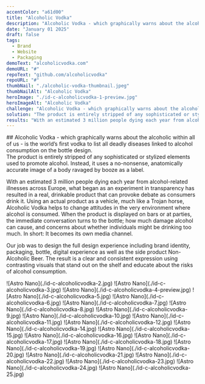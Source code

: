 ```yaml
---
accentColor: "a61d00"
title: "Alcoholic Vodka"
description: "Alcoholic Vodka - which graphically warns about the alcoholic within all of us - is the world’s first vodka to list all deadly diseases linked to alcohol consumption on the bottle design."
date: "January 01 2025"
draft: false
tags:
  - Brand
  - Website
  - Packaging
demoText: "alcoholicvodka.com"
demoURL: "#"
repoText: "github.com/alcoholicvodka"
repoURL: "#"
thumbNail: "./alcoholic-vodka-thumbnail.jpeg"
thumbNailAlt: "Alcoholic Vodka"
heroImage: "./id-c-alcoholicvodka-1-preview.jpg"
heroImageAlt: "Alcoholic Vodka"
challenge: "Alcoholic Vodka - which graphically warns about the alcoholic within all of us - is the world’s first vodka to list all deadly diseases linked to alcohol consumption on the bottle design."
solution: "The product is entirely stripped of any sophisticated or stylized elements used to promote alcohol. Instead, it uses a no-nonsense, anatomically accurate image of a body ravaged by booze as a label."
results: "With an estimated 3 million people dying each year from alcohol-related illnesses across Europe, what began as an experiment in transparency has resulted in a real, drinkable product that can provoke debate as consumers drink it. Using an actual product as a vehicle, much like a Trojan horse, Alcoholic Vodka helps to change attitudes in the very environment where alcohol is consumed."
---
```


<div class="text-pretty">
## Alcoholic Vodka - which graphically warns about the alcoholic within all of us - is the world’s first vodka to list all deadly diseases linked to alcohol consumption on the bottle design.
</div>

<div class="columns-2 text-balance w-full text-pretty">
The product is entirely stripped of any sophisticated or stylized elements used to promote alcohol. Instead, it uses a no-nonsense, anatomically accurate image of a body ravaged by booze as a label.

With an estimated 3 million people dying each year from alcohol-related illnesses across Europe, what began as an experiment in transparency has resulted in a real, drinkable product that can provoke debate as consumers drink it. Using an actual product as a vehicle, much like a Trojan horse, Alcoholic Vodka helps to change attitudes in the very environment where alcohol is consumed. When the product is displayed on bars or at parties, the immediate conversation turns to the bottle; how much damage alcohol can cause, and concerns about whether individuals might be drinking too much. In short: It becomes its own media channel.

Our job was to design the full design experience including brand identity, packaging, bottle, digital experience as well as the side product Non-Alcoholic Beer. The result is a clear and consistent expression using contrasting visuals that stand out on the shelf and educate about the risks of alcohol consumption.
</div>

<div class="flex gap-10">
![Astro Nano](./id-c-alcoholicvodka-2.jpg)
![Astro Nano](./id-c-alcoholicvodka-3.jpg)
![Astro Nano](./id-c-alcoholicvodka-4-preview.jpg)
![Astro Nano](./id-c-alcoholicvodka-5.jpg)
![Astro Nano](./id-c-alcoholicvodka-6.jpg)
![Astro Nano](./id-c-alcoholicvodka-7.jpg)
![Astro Nano](./id-c-alcoholicvodka-8.jpg)
![Astro Nano](./id-c-alcoholicvodka-9.jpg)
![Astro Nano](./id-c-alcoholicvodka-10.jpg)
![Astro Nano](./id-c-alcoholicvodka-11.jpg)
![Astro Nano](./id-c-alcoholicvodka-12.jpg)
![Astro Nano](./id-c-alcoholicvodka-14.jpg)
![Astro Nano](./id-c-alcoholicvodka-15.jpg)
![Astro Nano](./id-c-alcoholicvodka-16.jpg)
![Astro Nano](./id-c-alcoholicvodka-17.jpg)
![Astro Nano](./id-c-alcoholicvodka-18.jpg)
![Astro Nano](./id-c-alcoholicvodka-19.jpg)
![Astro Nano](./id-c-alcoholicvodka-20.jpg)
![Astro Nano](./id-c-alcoholicvodka-21.jpg)
![Astro Nano](./id-c-alcoholicvodka-22.jpg)
![Astro Nano](./id-c-alcoholicvodka-23.jpg)
![Astro Nano](./id-c-alcoholicvodka-24.jpg)
![Astro Nano](./id-c-alcoholicvodka-25.jpg)
</div>